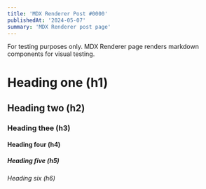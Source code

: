 ```yaml
---
title: 'MDX Renderer Post #0000'
publishedAt: '2024-05-07'
summary: 'MDX Renderer post page'
---
```


For testing purposes only. MDX Renderer page renders markdown components for visual testing.

# Heading one (h1)

## Heading two (h2)

### Heading thee (h3)

#### Heading four (h4)

##### Heading five (h5)

###### Heading six (h6)
